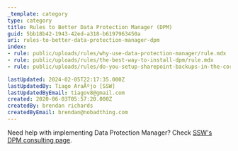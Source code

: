 ```yaml
---
_template: category
type: category
title: Rules to Better Data Protection Manager (DPM)
guid: 5bb18b42-1943-42ed-a318-b6197963450a
uri: rules-to-better-data-protection-manager-dpm
index:
- rule: public/uploads/rules/why-use-data-protection-manager/rule.mdx
- rule: public/uploads/rules/the-best-way-to-install-dpm/rule.mdx
- rule: public/uploads/rules/do-you-setup-sharepoint-backups-in-the-correct-order/rule.mdx

lastUpdated: 2024-02-05T22:17:35.000Z
lastUpdatedBy: Tiago AraÃºjo [SSW]
lastUpdatedByEmail: tiagov8@gmail.com
created: 2020-06-03T05:57:20.000Z
createdBy: brendan richards
createdByEmail: brendan@nobadthing.com
---
```


Need help with implementing Data Protection Manager? Check [SSW's DPM consulting page](https://www.ssw.com.au/consulting/data-protection-manager).
